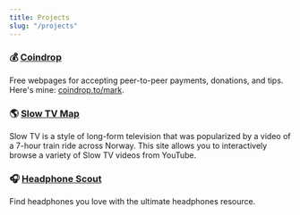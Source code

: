 ```yaml
---
title: Projects
slug: "/projects"
---
```


### 💰 [Coindrop](https://coindrop.to)

Free webpages for accepting peer-to-peer payments, donations, and tips. Here's mine: [coindrop.to/mark](https://coindrop.to/mark).

### 🌎 [Slow TV Map](https://slowtvmap.com)

Slow TV is a style of long-form television that was popularized by a video of a 7-hour train ride across Norway. This site allows you to interactively browse a variety of Slow TV videos from YouTube.

### 🎧 [Headphone Scout](https://headphonescout.com)

Find headphones you love with the ultimate headphones resource.